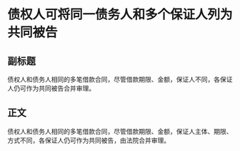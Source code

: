 # 债权人可将同一债务人和多个保证人列为共同被告
## 副标题
债权人和债务人相同的多笔借款合同，尽管借款期限、金额，保证人不同，各保证人仍可作为共同被告合并审理。
## 正文
债权人和债务人相同的多笔借款合同，尽管借款期限、金额，保证人主体、期限、方式不同，各保证人仍可作为共同被告，由法院合并审理。